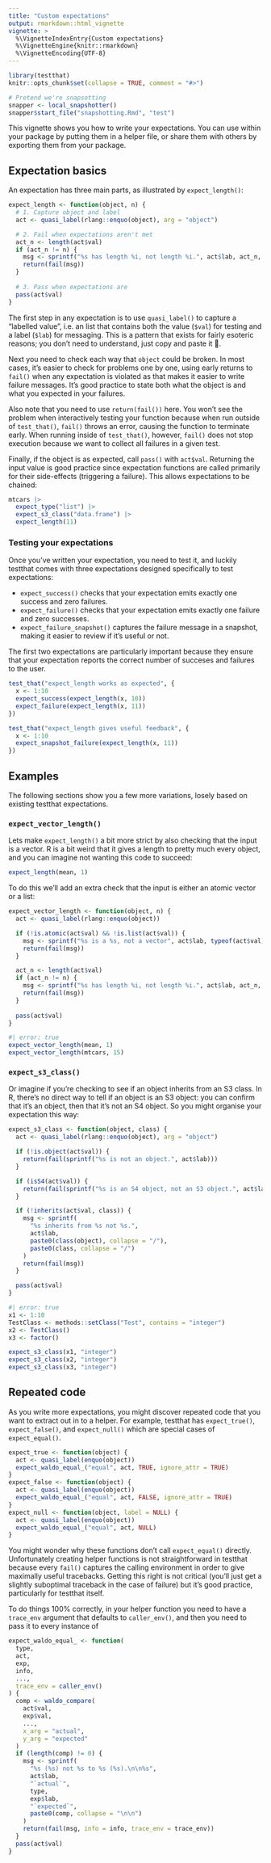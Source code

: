 ```yaml
---
title: "Custom expectations"
output: rmarkdown::html_vignette
vignette: >
  %\VignetteIndexEntry{Custom expectations}
  %\VignetteEngine{knitr::rmarkdown}
  %\VignetteEncoding{UTF-8}
---
```


```r
library(testthat)
knitr::opts_chunk$set(collapse = TRUE, comment = "#>")

# Pretend we're snapsotting
snapper <- local_snapshotter()
snapper$start_file("snapshotting.Rmd", "test")
```

This vignette shows you how to write your expectations. You can use within your package by putting them in a helper file, or share them with others by exporting them from your package.

## Expectation basics

An expectation has three main parts, as illustrated by `expect_length()`:

```r
expect_length <- function(object, n) {  
  # 1. Capture object and label
  act <- quasi_label(rlang::enquo(object), arg = "object")

  # 2. Fail when expectations aren't met
  act_n <- length(act$val)
  if (act_n != n) {
    msg <- sprintf("%s has length %i, not length %i.", act$lab, act_n, n)
    return(fail(msg))
  }
  
  # 3. Pass when expectations are
  pass(act$val)
}
```

The first step in any expectation is to use `quasi_label()` to capture a "labelled value", i.e. an list that contains both the value (`$val`) for testing and a label (`$lab`) for messaging. This is a pattern that exists for fairly esoteric reasons; you don't need to understand, just copy and paste it 🙂.

Next you need to check each way that `object` could be broken. In most cases, it's easier to check for problems one by one, using early returns to `fail()` when any expectation is violated as that makes it easier to write failure messages. It's good practice to state both what the object is and what you expected in your failures.

Also note that you need to use `return(fail())` here. You won't see the problem when interactively testing your function because when run outside of `test_that()`, `fail()` throws an error, causing the function to terminate early. When running inside of `test_that()`, however, `fail()` does not stop execution because we want to collect all failures in a given test.  

Finally, if the object is as expected, call `pass()` with `act$val`. Returning the input value is good practice since expectation functions are called primarily for their side-effects (triggering a failure). This allows expectations to be chained:

```r
mtcars |>
  expect_type("list") |>
  expect_s3_class("data.frame") |> 
  expect_length(11)
```

### Testing your expectations

Once you've written your expectation, you need to test it, and luckily testthat comes with three expectations designed specifically to test expectations:

* `expect_success()` checks that your expectation emits exactly one success and zero failures.
* `expect_failure()` checks that your expectation emits exactly one failure and zero successes. 
* `expect_failure_snapshot()` captures the failure message in a snapshot, making it easier to review if it's useful or not.

The first two expectations are particularly important because they ensure that your expectation reports the correct number of succeses and failures to the user.

```r
test_that("expect_length works as expected", {
  x <- 1:10
  expect_success(expect_length(x, 10))
  expect_failure(expect_length(x, 11))
})

test_that("expect_length gives useful feedback", {
  x <- 1:10
  expect_snapshot_failure(expect_length(x, 11))
})
```

## Examples

The following sections show you a few more variations, losely based on existing testthat expectations.

### `expect_vector_length()`

Lets make `expect_length()` a bit more strict by also checking that the input is a vector. R is a bit weird that it gives a length to pretty much every object, and you can imagine not wanting this code to succeed:

```r
expect_length(mean, 1)
```

To do this we'll add an extra check that the input is either an atomic vector or a list:

```r
expect_vector_length <- function(object, n) {  
  act <- quasi_label(rlang::enquo(object))

  if (!is.atomic(act$val) && !is.list(act$val)) {
    msg <- sprintf("%s is a %s, not a vector", act$lab, typeof(act$val))
    return(fail(msg))
  }

  act_n <- length(act$val)
  if (act_n != n) {
    msg <- sprintf("%s has length %i, not length %i.", act$lab, act_n, n)
    return(fail(msg))
  }
  
  pass(act$val)
}
```

```r
#| error: true
expect_vector_length(mean, 1)
expect_vector_length(mtcars, 15)
```

### `expect_s3_class()`

Or imagine if you're checking to see if an object inherits from an S3 class. In R, there's no direct way to tell if an object is an S3 object: you can confirm that it's an object, then that it's not an S4 object. So you might organise your expectation this way:

```r
expect_s3_class <- function(object, class) {
  act <- quasi_label(rlang::enquo(object), arg = "object")

  if (!is.object(act$val)) {
    return(fail(sprintf("%s is not an object.", act$lab)))
  }

  if (isS4(act$val)) {
    return(fail(sprintf("%s is an S4 object, not an S3 object.", act$lab)))
  }

  if (!inherits(act$val, class)) {
    msg <- sprintf(
      "%s inherits from %s not %s.",
      act$lab,
      paste0(class(object), collapse = "/"),
      paste0(class, collapse = "/")
    )
    return(fail(msg))
  }

  pass(act$val)
}
```

```r
#| error: true
x1 <- 1:10
TestClass <- methods::setClass("Test", contains = "integer")
x2 <- TestClass()
x3 <- factor()

expect_s3_class(x1, "integer")
expect_s3_class(x2, "integer")
expect_s3_class(x3, "integer")
```

## Repeated code

As you write more expectations, you might discover repeated code that you want to extract out in to a helper. For example, testthat has `expect_true()`, `expect_false()`, and `expect_null()` which are special cases of `expect_equal()`. 

```r
expect_true <- function(object) {
  act <- quasi_label(enquo(object))
  expect_waldo_equal_("equal", act, TRUE, ignore_attr = TRUE)
}
expect_false <- function(object) {
  act <- quasi_label(enquo(object))
  expect_waldo_equal_("equal", act, FALSE, ignore_attr = TRUE)
}
expect_null <- function(object, label = NULL) {
  act <- quasi_label(enquo(object))
  expect_waldo_equal_("equal", act, NULL)
}
```

You might wonder why these functions don't call `expect_equal()` directly. Unfortunately creating helper functions is not straightforward in testthat because every `fail()` captures the calling environment in order to give maximally useful tracebacks. Getting this right is not critical (you'll just get a slightly suboptimal traceback in the case of failure) but it's good practice, particularly for testthat itself.

To do things 100% correctly, in your helper function you need to have a `trace_env` argument that defaults to `caller_env()`, and then you need to pass it to every instance of 

```r
expect_waldo_equal_ <- function(
  type,
  act,
  exp,
  info,
  ...,
  trace_env = caller_env()
) {
  comp <- waldo_compare(
    act$val,
    exp$val,
    ...,
    x_arg = "actual",
    y_arg = "expected"
  )
  if (length(comp) != 0) {
    msg <- sprintf(
      "%s (%s) not %s to %s (%s).\n\n%s",
      act$lab,
      "`actual`",
      type,
      exp$lab,
      "`expected`",
      paste0(comp, collapse = "\n\n")
    )
    return(fail(msg, info = info, trace_env = trace_env))
  }
  pass(act$val)
}

```
